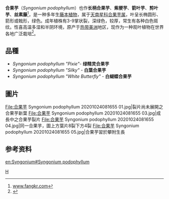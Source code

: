{{expand|time=2018-12-04T14:16:39+00:00}}
{{refimprove|time=2018-12-04T14:16:39+00:00}}
{{Speciesbox
| genus = Syngonium
| species = podophyllum
| image = Alocasia.jpg
| image_caption = ''Syngonium podophyllum''
| authority = Schott
}}
'''合果芋'''（''Syngonium podophyllum''）也作'''长柄合果芋'''、'''紫梗芋'''、'''箭叶芋'''、'''剪叶芋'''、'''丝素藤'''<ref>[http://www.fangkr.com/plant/Item/46 www.fangkr.com]{{dead link|date=2017年12月 |bot=InternetArchiveBot |fix-attempted=yes }}</ref>，是一种多年生[[藤本植物|藤本植物]]，属于[[天南星科|天南星科]][[合果芋属|合果芋属]]，叶呈长椭圆形、箭形或戟形，绿色。成年植株有3-9掌状裂，深绿色，较厚，常生有各种白色斑纹。性喜高温多湿和半阴环境，原产于[[热带|热带]][[美洲|美洲]]地区，现作为一种观叶植物在世界各地广泛栽培<ref>{{Cite web |url=http://www.chinese-plant.com/learning/08-05/566.htm |title=中国植物科普网 |accessdate=2011-11-28 |archive-date=2009-08-19 |archive-url=https://web.archive.org/web/20090819125158/http://www.chinese-plant.com/learning/08-05/566.htm |dead-url=yes }}</ref>。
==品種==
*''Syngonium podophyllum "Pixie"''- '''绿精灵合果芋'''
*''Syngonium podophyllum "Silky"'' - '''白葉合果芋'''
*''Syngonium podophyllum "White Butterfly"'' - '''白蝴蝶合果芋'''

== 圖片 ==
<gallery>
File:合果芋 Syngonium podophyllum 20201024081655 01.jpg|裂片尚未展開之合果芋新葉
File:合果芋 Syngonium podophyllum 20201024081655 03.jpg|成長中之合果芋裂片
File:合果芋 Syngonium podophyllum 20201024081655 04.jpg|同一合果芋，圖上方葉片8裂下方4裂
File:合果芋 Syngonium podophyllum 20201024081655 05.jpg|合果芋習於攀附生長
</gallery>

==参考资料==
{{reflist}}
{{Commons category|Syngonium podophyllum}} 
{{Taxonbar}}

[[Category:合果芋属|H]]

[[en:Syngonium#Syngonium_podophyllum|en:Syngonium#Syngonium podophyllum]]